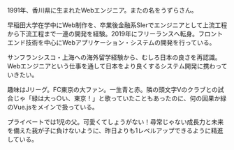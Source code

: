 1991年、香川県に生まれたWebエンジニア。またの名をうずらさん。

早稲田大学在学中にWeb制作を、卒業後金融系SIerでエンジニアとして上流工程から下流工程まで一連の開発を経験。2019年にフリーランスへ転身。フロントエンド技術を中心にWebアプリケーション・システムの開発を行っている。

サンフランシスコ・上海への海外留学経験から、むしろ日本の良さを再認識。Webエンジニアという仕事を通して日本をより良くするシステム開発に携わっていきたい。

趣味はJリーグ。FC東京の大ファン。一生青と赤。隣の頭文字Vのクラブとの試合じゃ「緑は大っ○い、東京！」と歌っていたこともあったのに、何の因果か緑のVue.jsをメインで扱っている。

プライベートでは1児の父。可愛くてしょうがない！尋常じゃない成長力と未来を備えた我が子に負けないように、昨日よりも1レベルアップできるように精進している。
